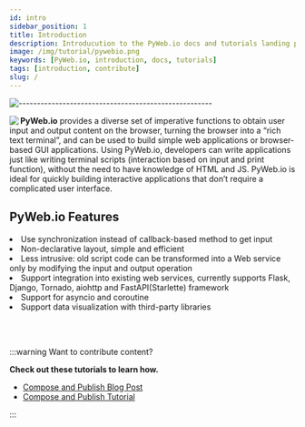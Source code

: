 ```yaml
---
id: intro
sidebar_position: 1
title: Introduction
description: Introducution to the PyWeb.io docs and tutorials landing page
image: /img/tutorial/pywebio.png
keywords: [PyWeb.io, introduction, docs, tutorials]
tags: [introduction, contribute]
slug: /
---
```


![-----------------------------------------------------](https://raw.githubusercontent.com/andreasbm/readme/master/assets/lines/cloudy.png)

<img src={image} align="left" /> 
<b>PyWeb.io</b> provides a diverse set of imperative functions to obtain user input and output content on the browser, turning the browser into a “rich text terminal”, and can be used to build simple web applications or browser-based GUI applications. Using PyWeb.io, developers can write applications just like writing terminal scripts (interaction based on input and print function), without the need to have knowledge of HTML and JS. PyWeb.io is ideal for quickly building interactive applications that don’t require a complicated user interface.


## PyWeb.io Features
<div style={{border: "2px solid #4c3168", borderRadius: '5px', boxShadow: '0px 1px 5px #4c3168', padding: '5px'}}>
<li>Use synchronization instead of callback-based method to get input</li>
<li>Non-declarative layout, simple and efficient</li>
<li>Less intrusive: old script code can be transformed into a Web service only by modifying the input and output operation</li>
<li>Support integration into existing web services, currently supports Flask, Django, Tornado, aiohttp and FastAPI(Starlette) framework</li>
<li>Support for asyncio and coroutine</li>
<li>Support data visualization with third-party libraries</li>
</div>

<br></br>

:::warning Want to contribute content?

**Check out these tutorials to learn how.**
* [Compose and Publish Blog Post](/tutorial-contribute/blog-post)
* [Compose and Publish Tutorial](/tutorial-contribute/tutorial)

:::